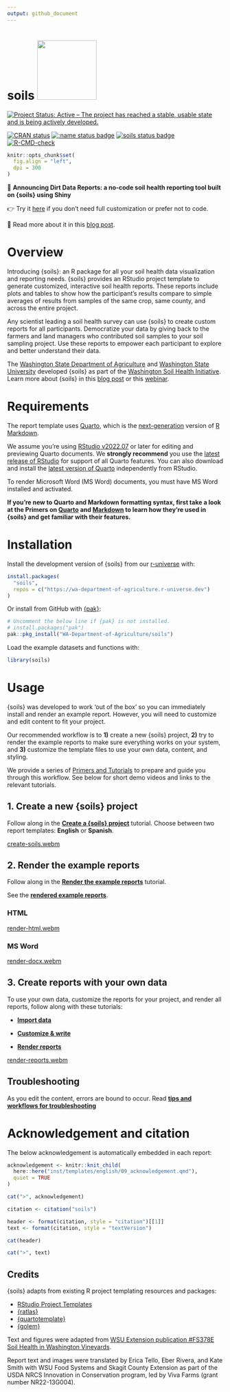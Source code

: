 ```yaml
---
output: github_document
---
```


# soils <a href="https://wa-department-of-agriculture.github.io/soils/">![](man/figures/logo.png){align="right" height="138"}</a>

<!-- badges: start -->

[![Project Status: Active -- The project has reached a stable, usable state and
is being actively
developed.](https://www.repostatus.org/badges/latest/active.svg)](https://www.repostatus.org/#active)

[![CRAN
status](https://www.r-pkg.org/badges/version/soils)](https://CRAN.R-project.org/package=soils)
[![:name status
badge](https://wa-department-of-agriculture.r-universe.dev/badges/:name)](https://wa-department-of-agriculture.r-universe.dev/)
[![soils status
badge](https://wa-department-of-agriculture.r-universe.dev/badges/soils)](https://wa-department-of-agriculture.r-universe.dev/soils)
[![R-CMD-check](https://github.com/WA-Department-of-Agriculture/soils/actions/workflows/R-CMD-check.yaml/badge.svg)](https://github.com/WA-Department-of-Agriculture/soils/actions/workflows/R-CMD-check.yaml)

<!-- badges: end -->

```r
knitr::opts_chunk$set(
  fig.align = "left",
  dpi = 300
)
```

📢 **Announcing Dirt Data Reports: a no-code soil health reporting tool built on
{soils} using Shiny**

👉 Try it [here](https://wsda.shinyapps.io/dirt-data-reports/) if you don't need
full customization or prefer not to code.

📖 Read more about it in this [blog
post](https://washingtonsoilhealthinitiative.com/2025/09/dirt-data-reports/).

# Overview

Introducing {soils}: an R package for all your soil health data visualization
and reporting needs. {soils} provides an RStudio project template to generate
customized, interactive soil health reports. These reports include plots and
tables to show how the participant's results compare to simple averages of
results from samples of the same crop, same county, and across the entire
project.

Any scientist leading a soil health survey can use {soils} to create custom
reports for all participants. Democratize your data by giving back to the
farmers and land managers who contributed soil samples to your soil sampling
project. Use these reports to empower each participant to explore and better
understand their data.

The [Washington State Department of
Agriculture](https://agr.wa.gov/departments/land-and-water/natural-resources/soil-health)
and [Washington State University](https://soilhealth.wsu.edu/) developed {soils}
as part of the [Washington Soil Health
Initiative](https://washingtonsoilhealthinitiative.com/). Learn more about
{soils} in this [blog
post](https://washingtonsoilhealthinitiative.com/2024/03/soils-an-r-package-for-soil-health-reporting/)
or this [webinar](https://youtu.be/_8m7fTjSEOk?si=ikrCASdchiB6rDC2).

# Requirements

The report template uses [Quarto](https://quarto.org/docs/get-started/), which
is the [next-generation](https://quarto.org/docs/faq/rmarkdown.html) version of
[R Markdown](https://quarto.org/docs/faq/rmarkdown.html).

We assume you're using [RStudio
v2022.07](https://dailies.rstudio.com/version/2022.07.2+576.pro12/) or later for
editing and previewing Quarto documents. We **strongly recommend** you use the
[latest release of RStudio](https://posit.co/download/rstudio-desktop/) for
support of all Quarto features. You can also download and install the [latest
version of Quarto](https://quarto.org/docs/get-started/) independently from
RStudio.

To render Microsoft Word (MS Word) documents, you must have MS Word installed
and activated.

**If you're new to Quarto and Markdown formatting syntax, first take a look at
the Primers on
[Quarto](https://wa-department-of-agriculture.github.io/soils/articles/quarto.html)
and
[Markdown](https://wa-department-of-agriculture.github.io/soils/articles/markdown.html)
to learn how they're used in {soils} and get familiar with their features.**

# Installation

Install the development version of {soils} from our
[r-universe](https://wa-department-of-agriculture.r-universe.dev/) with:

```r
install.packages(
  "soils",
  repos = c("https://wa-department-of-agriculture.r-universe.dev")
)
```

Or install from GitHub with [{pak}](https://pak.r-lib.org/index.html):

```r
# Uncomment the below line if {pak} is not installed.
# install.packages("pak")
pak::pkg_install("WA-Department-of-Agriculture/soils")
```

Load the example datasets and functions with:

```r
library(soils)
```

# Usage

{soils} was developed to work 'out of the box' so you can immediately install
and render an example report. However, you will need to customize and edit
content to fit your project.

Our recommended workflow is to **1)** create a new {soils} project, **2)** try
to render the example reports to make sure everything works on your system, and
**3)** customize the template files to use your own data, content, and styling.

We provide a series of [Primers and
Tutorials](https://wa-department-of-agriculture.github.io/soils/articles/index.html)
to prepare and guide you through this workflow. See below for short demo videos
and links to the relevant tutorials.

## 1. Create a new {soils} project

Follow along in the [**Create a {soils}
project**](https://wa-department-of-agriculture.github.io/soils/articles/project.html)
tutorial. Choose between two report templates: **English** or **Spanish**.

[create-soils.webm](https://github.com/WA-Department-of-Agriculture/soils/assets/95007373/12a01cf7-0efc-4948-b41e-a826dd86e6f6)

## 2. Render the example reports

Follow along in the [**Render the example
reports**](https://wa-department-of-agriculture.github.io/soils/articles/render-example.html)
tutorial.

See the [**rendered example
reports**](https://wa-department-of-agriculture.github.io/soils/articles/examples.html).

### HTML

[render-html.webm](https://github.com/WA-Department-of-Agriculture/soils/assets/95007373/a1f680a0-bed4-495a-aae7-ba85a9fa22e3)

### MS Word

[render-docx.webm](https://github.com/WA-Department-of-Agriculture/soils/assets/95007373/a617fee6-a53b-4772-ac3b-bf8d48f8fc5b)

## 3. Create reports with your own data

To use your own data, customize the reports for your project, and render all
reports, follow along with these tutorials:

-   [**Import
    data**](https://wa-department-of-agriculture.github.io/soils/articles/data.html)

-   [**Customize &
    write**](https://wa-department-of-agriculture.github.io/soils/articles/customize.html)

-   [**Render
    reports**](https://wa-department-of-agriculture.github.io/soils/articles/render.html)

[render-reports.webm](https://github.com/WA-Department-of-Agriculture/soils/assets/95007373/b796f674-ed90-4d57-bed3-85b58c399c8f)

## Troubleshooting

As you edit the content, errors are bound to occur. Read [**tips and workflows
for
troubleshooting**](https://wa-department-of-agriculture.github.io/soils/articles/troubleshoot.html)

# Acknowledgement and citation

The below acknowledgement is automatically embedded in each report:

```r
acknowledgement <- knitr::knit_child(
  here::here("inst/templates/english/09_acknowledgement.qmd"),
  quiet = TRUE
)

cat(">", acknowledgement)
```

```r
citation <- citation("soils")

header <- format(citation, style = "citation")[[1]]
text <- format(citation, style = "textVersion")

cat(header)
```

```r
cat(">", text)
```

## Credits

{soils} adapts from existing R project templating resources and packages:

-   [RStudio Project
    Templates](https://rstudio.github.io/rstudio-extensions/rstudio_project_templates.html)
-   [{ratlas}](https://github.com/atlas-aai/ratlas)
-   [{quartotemplate}](https://github.com/Pecners/quartotemplate)
-   [{golem}](https://github.com/ThinkR-open/golem/)

Text and figures were adapted from [WSU Extension publication #FS378E Soil
Health in Washington
Vineyards](https://pubs.extension.wsu.edu/soil-health-in-washington-vineyards).

Report text and images were translated by Erica Tello, Eber Rivera, and Kate
Smith with WSU Food Systems and Skagit County Extension as part of the USDA NRCS
Innovation in Conservation program, led by Viva Farms (grant number
NR22-13G004).

